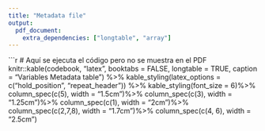 ```yaml
---
title: "Metadata file"
output: 
  pdf_document:
    extra_dependencies: ["longtable", "array"]
---
```


```r
# Aquí se ejecuta el código pero no se muestra en el PDF
knitr::kable(codebook, "latex", booktabs = FALSE, longtable = TRUE, caption = "Variables Metadata table") %>%
kable_styling(latex_options = c("hold_position", "repeat_header")) %>%
  kable_styling(font_size = 6)%>%
  column_spec(c(5), width = "1.5cm")%>%
  column_spec(c(3), width = "1.25cm")%>%
  column_spec(c(1), width = "2cm")%>%
  column_spec(c(2,7,8), width = "1.7cm")%>%
  column_spec(c(4, 6), width = "2.5cm")
  
